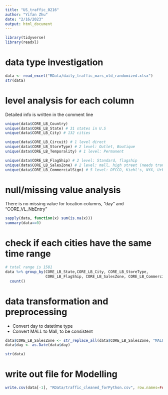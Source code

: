 ```yaml
---
title: "US_traffic_0216"
author: "Yifan Zhu"
date: "2/16/2023"
output: html_document
---
```




```r
library(tidyverse)
library(readxl)

```



# data type investigation
```r
data <- read_excel("RData/daily_traffic_mars_old_randomized.xlsx")
str(data)
```



# level analysis for each column
Detailed info is written in the comment line

```r
unique(data$CORE_LB_Country)
unique(data$CORE_LB_State) # 31 states in U.S
unique(data$CORE_LB_City) # 132 cities

unique(data$CORE_LB_Circuit) # 1 level direct
unique(data$CORE_LB_StoreType) # 2 level: Outlet, Boutique
unique(data$CORE_LB_Temporality) # 1 level: Permanent

unique(data$CORE_LB_FlagShip) # 2 level: Standard, flagship
unique(data$CORE_LB_SalesZone) # 2 level: mall, high street (needs transformation)
unique(data$CORE_LB_CommercialSign) # 5 level: DFCCO, Kiehl's, NYX, Urban, CPD outlets

```



# null/missing value analysis 
There is no missing value for location columns, "day" and "CORE_VL_NbEntry"

```r
sapply(data, function(x) sum(is.na(x)))
summary(data==0)

```



# check if each cities have the same time range
```r
# total range is 1581
data %>% group_by(CORE_LB_State,CORE_LB_City, CORE_LB_StoreType, 
                  CORE_LB_FlagShip, CORE_LB_SalesZone, CORE_LB_CommercialSign)%>%
  count()

```



# data transformation and preprocessing
- Convert day to datetime type
- Convert MALL to Mall, to be consistent

```r
data$CORE_LB_SalesZone <- str_replace_all(data$CORE_LB_SalesZone, "MALL", "Mall")
data$day <- as.Date(data$day)

str(data)
```


# write out file for Modelling
```r
write.csv(data[-1], "RData/traffic_cleaned_forPython.csv", row.names=FALSE)
```

